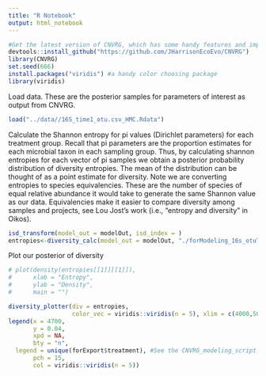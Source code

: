 ```yaml
---
title: "R Notebook"
output: html_notebook
---
```


```r
#Get the latest version of CNVRG, which has some handy features and improved help pages
devtools::install_github("https://github.com/JHarrisonEcoEvo/CNVRG")
library(CNVRG)
set.seed(666)
install.packages("viridis") #a handy color choosing package
library(viridis)
```
Load data. These are the posterior samples for parameters of interest as output from CNVRG.
```r
load("../data//16S_time1_otu.csv_HMC.Rdata")
```
Calculate the Shannon entropy for pi values (Dirichlet parameters) for each treatment group. Recall that pi parameters are the proportion estimates for each microbial taxon in each sampling group. Thus, by calculating shannon entropies for each vector of pi samples we obtain a posterior probability distribution of diversity entropies. The mean of the distribution can be thought of as a point estimate for diversity. Note we are converting entropies to species equivalencies. These are the number of species of equal relative abundance it would take to generate the same Shannon value as our data. Equivalencies make it easier to compare diversity among samples and projects, see Lou Jost's work (i.e., "entropy and diversity" in Oikos).

```r
isd_transform(model_out = modelOut, isd_index = )
entropies<-diversity_calc(model_out = modelOut, "./forModeling_16s_otuTables/16S_time1_otu.csv", params = "pi", entropy_measure = "shannon", equivalents = T)
```
Plot our posterior of diversity
```r
# plot(density(entropies[[1]][[1]]),
#      xlab = "Entropy",
#      ylab = "Density",
#      main = "")

diversity_plotter(div = entropies, 
                  color_vec = viridis::viridis(n = 5), xlim = c(4000,5000), xlab = "Shannon's diversity equivalents")
legend(x = 4700,
       y = 0.04,
       xpd = NA,
       bty = "n",
  legend = unique(forExport$treatment), #See the CNVRG_modeling_script.R to check this order
       pch = 15,
       col = viridis::viridis(n = 5))

```

